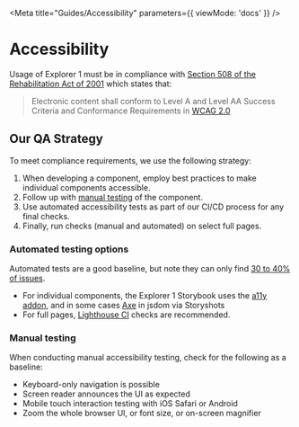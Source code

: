 
<Meta title="Guides/Accessibility" parameters={{ viewMode: 'docs' }} />

# Accessibility

Usage of Explorer 1 must be in compliance with [Section 508 of the Rehabilitation Act of 2001](https://www.access-board.gov/guidelines-and-standards/communications-and-it/about-the-ict-refresh/final-rule/text-of-the-standards-and-guidelines) which states that:

> Electronic content shall conform to Level A and Level AA Success Criteria and Conformance Requirements in [WCAG 2.0](https://www.w3.org/TR/WCAG20/)

## Our QA Strategy

To meet compliance requirements, we use the following strategy:

1. When developing a component, employ best practices to make individual components accessible.
2. Follow up with [manual testing](#manual-testing) of the component.
3. Use automated accessibility tests as part of our CI/CD process for any final checks.
4. Finally, run checks (manual and automated) on select full pages.

### Automated testing options

Automated tests are a good baseline, but note they can only find [30 to 40% of issues](https://alphagov.github.io/accessibility-tool-audit/).

- For individual components, the Explorer 1 Storybook uses the [a11y addon](https://github.com/storybookjs/storybook/tree/master/addons/a11y), and in some cases [Axe](https://www.deque.com/axe/) in jsdom via Storyshots
- For full pages, [Lighthouse CI](https://github.com/GoogleChrome/lighthouse-ci) checks are recommended.

### Manual testing

When conducting manual accessibility testing, check for the following as a baseline:

- Keyboard-only navigation is possible
- Screen reader announces the UI as expected
- Mobile touch interaction testing with iOS Safari or Android
- Zoom the whole browser UI, or font size, or on-screen magnifier
